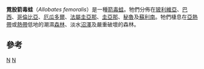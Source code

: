 {{Speciesbox
| taxon = Allobates femoralis
| image = Allobates femoralis.jpg
| status = LC
| status_ref = <ref name=IUCN>{{IUCN2009|assessors=La Marca, E., Azevedo-Ramos, C., Reynolds, R., Coloma, L.A. & Ron, S.|year=2004|id=55038|title=Allobates femoralis|downloaded=2009-07-05}}</ref>
| binomial_authority = ([[喬治·亞伯特·布蘭潔|Boulenger]], 1884)
| synonyms = }}
'''霓股箭毒蛙'''（''Allobates femoralis''）是一種[[箭毒蛙|箭毒蛙]]。牠們分佈在[[玻利維亞|玻利維亞]]、[[巴西|巴西]]、[[哥倫比亞|哥倫比亞]]、[[厄瓜多爾|厄瓜多爾]]、[[法屬圭亞那|法屬圭亞那]]、[[圭亞那|圭亞那]]、[[秘魯|秘魯]]及[[蘇利南|蘇利南]]。牠們棲息在[[亞熱帶|亞熱帶]]或[[熱帶|熱帶]]低地的潮濕[[森林|森林]]、淡水[[沼澤|沼澤]]及嚴重破壞的森林。

==參考==
{{reflist}}

{{Taxonbar}}
[[Category:1884年描述的动物|N]]
[[Category:異毒蛙屬|N]]